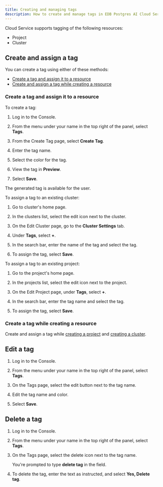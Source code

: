```yaml
---
title: Creating and managing tags
description: How to create and manage tags in EDB Postgres AI Cloud Service.
---
```


Cloud Service supports tagging of the following resources:

-   Project
-   Cluster

## Create and assign a tag

You can create a tag using either of these methods:

-   [Create a tag and assign it to a resource](#create-a-tag-and-assign-it-to-a-resource) 
-   [Create and assign a tag while creating a resource](#create-a-tag-while-creating-a-resource)

### Create a tag and assign it to a resource

To create a tag:

1.  Log in to the Console.

2.  From the menu under your name in the top right of the panel, select **Tags**.

3.  From the Create Tag page, select **Create Tag**.

4.  Enter the tag name.

5.  Select the color for the tag.

6.  View the tag in **Preview**.

7.  Select **Save**.

The generated tag is available for the user.

To assign a tag to an existing cluster:

1.  Go to cluster's home page.

2.  In the clusters list, select the edit icon next to the cluster.

3.  On the Edit Cluster page, go to the **Cluster Settings** tab.

4.  Under **Tags**, select **+**.

5.  In the search bar, enter the name of the tag and select the tag.

6.  To assign the tag, select **Save**.

To assign a tag to an existing project:

1.  Go to the project's home page.

2.  In the projects list, select the edit icon next to the project.

3.  On the Edit Project page, under **Tags**, select **+**.

4.  In the search bar, enter the tag name and select the tag.

5.  To assign the tag, select **Save**.

### Create a tag while creating a resource

Create and assign a tag while [creating a project](/edb-postgres-ai/console/using/projects/managing_projects/#creating-a-new-project) and [creating a cluster](/edb-postgres-ai/cloud-service/getting_started/creating_cluster/creating_a_cluster/#cluster-settings-tab).

## Edit a tag

1.  Log in to the Console.

2.  From the menu under your name in the top right of the panel, select **Tags**.

3.  On the Tags page, select the edit button next to the tag name.

4.  Edit the tag name and color.

5.  Select **Save**.

## Delete a tag

1.  Log in to the Console.

2.  From the menu under your name in the top right of the panel, select **Tags**.

3.  On the Tags page, select the delete icon next to the tag name.

    You're prompted to type **delete tag** in the field.

4.  To delete the tag, enter the text as instructed, and select **Yes, Delete tag**.
